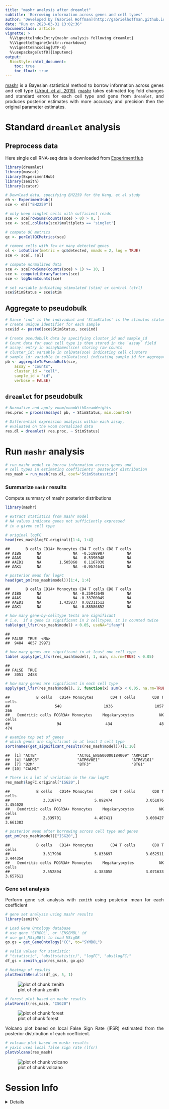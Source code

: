 ```yaml
---
title: "mashr analysis after dreamlet"
subtitle: 'Borrowing information across genes and cell types'
author: "Developed by [Gabriel Hoffman](http://gabrielhoffman.github.io/)"
date: "Run on 2023-03-31 13:02:36"
documentclass: article
vignette: >
  %\VignetteIndexEntry{mashr analysis following dreamlet}
  %\VignetteEngine{knitr::rmarkdown}
  %\VignetteEncoding{UTF-8}
  %\usepackage[utf8]{inputenc}
output:
  BiocStyle::html_document:
    toc: true
    toc_float: true
---
```


<!---

cd /Users/gabrielhoffman/workspace/repos/variancePartition/vignettes

# rm -rf dreamlet_cache/

rmarkdown::render("mashr.Rmd")


 devtools::reload("/Users/gabrielhoffman/workspace/repos/dreamlet")

devtools::reload("/Users/gabrielhoffman/workspace/repos/zenith")


--->



<style>
body {
text-align: justify}
</style>



[mashr](https://cran.r-project.org/web/packages/mashr/index.html) is a Bayesian statistical method to borrow information across genes and cell type [(Urbut, et al, 2019)](https://doi.org/10.1038%2Fs41588-018-0268-8).  [mashr](https://cran.r-project.org/web/packages/mashr/index.html) takes estimated log fold changes and standard errors for each cell type and gene from `dreamlet`, and produces posterior estimates with more accuracy and precision then the original parameter estimates.



# Standard `dreamlet` analysis
## Preprocess data
Here single cell RNA-seq data is downloaded from [ExperimentHub](https://bioconductor.org/packages/ExperimentHub/)


```r
library(dreamlet)
library(muscat)
library(ExperimentHub)
library(zenith)
library(scater)

# Download data, specifying EH2259 for the Kang, et al study
eh <- ExperimentHub()
sce <- eh[["EH2259"]]

# only keep singlet cells with sufficient reads
sce <- sce[rowSums(counts(sce) > 0) > 0, ]
sce <- sce[,colData(sce)$multiplets == 'singlet']

# compute QC metrics
qc <- perCellQCMetrics(sce)

# remove cells with few or many detected genes
ol <- isOutlier(metric = qc$detected, nmads = 2, log = TRUE)
sce <- sce[, !ol]

# compute normalized data
sce <- sce[rowSums(counts(sce) > 1) >= 10, ]
sce <- computeLibraryFactors(sce)
sce <- logNormCounts(sce)

# set variable indicating stimulated (stim) or control (ctrl)
sce$StimStatus = sce$stim
```


## Aggregate to pseudobulk


```r
# Since 'ind' is the individual and 'StimStatus' is the stimulus status,
# create unique identifier for each sample
sce$id <- paste0(sce$StimStatus, sce$ind)

# Create pseudobulk data by specifying cluster_id and sample_id
# Count data for each cell type is then stored in the `assay` field
# assay: entry in assayNames(sce) storing raw counts
# cluster_id: variable in colData(sce) indicating cell clusters
# sample_id: variable in colData(sce) indicating sample id for aggregating cells
pb <- aggregateToPseudoBulk(sce,
    assay = "counts",     
    cluster_id = "cell",  
    sample_id = "id",
    verbose = FALSE)
```

## `dreamlet` for pseudobulk     

```r
# Normalize and apply voom/voomWithDreamWeights
res.proc = processAssays( pb, ~ StimStatus, min.count=5)

# Differential expression analysis within each assay,
# evaluated on the voom normalized data 
res.dl = dreamlet( res.proc, ~ StimStatus)
```

# Run `mashr` analysis

```r
# run mashr model to borrow information across genes and
# cell types in estimating coefficients' posterior distribution
res_mash = run_mash(res.dl, coef='StimStatusstim')
```

### Summarize `mashr` results
Compute summary of mashr posterior distributions

```r
library(mashr)

# extract statistics from mashr model
# NA values indicate genes not sufficiently expressed
# in a given cell type

# original logFC
head(res_mash$logFC.original)[1:4, 1:4]
```

```
##       B cells CD14+ Monocytes CD4 T cells CD8 T cells
## A1BG       NA              NA  -0.5198987          NA
## AAAS       NA              NA  -0.5396948          NA
## AAED1      NA        1.505068   0.1167030          NA
## AAK1       NA              NA  -0.9574641          NA
```

```r
# posterior mean for logFC
head(get_pm(res_mash$model))[1:4, 1:4]
```

```
##       B cells CD14+ Monocytes CD4 T cells CD8 T cells
## A1BG       NA              NA -0.35942648          NA
## AAAS       NA              NA -0.33700049          NA
## AAED1      NA        1.435837  0.02311512          NA
## AAK1       NA              NA -0.88586852          NA
```

```r
# how many gene-by-celltype tests are significant
# i.e.  if a gene is significant in 2 celltypes, it is counted twice
table(get_lfsr(res_mash$model) < 0.05, useNA="ifany")
```

```
## 
## FALSE  TRUE  <NA> 
##  9484  4857 29971
```

```r
# how many genes are significant in at least one cell type
table( apply(get_lfsr(res_mash$model), 1, min, na.rm=TRUE) < 0.05)
```

```
## 
## FALSE  TRUE 
##  3051  2488
```

```r
# how many genes are significant in each cell type
apply(get_lfsr(res_mash$model), 2, function(x) sum(x < 0.05, na.rm=TRUE))
```

```
##           B cells   CD14+ Monocytes       CD4 T cells       CD8 T cells 
##               548              1936              1057               266 
##   Dendritic cells FCGR3A+ Monocytes    Megakaryocytes          NK cells 
##                94               434                48               474
```

```r
# examine top set of genes
# which genes are significant in at least 1 cell type
sort(names(get_significant_results(res_mash$model)))[1:10]
```

```
##  [1] "ACTB"                  "ACTG1_ENSG00000184009" "ARPC1B"               
##  [4] "ARPC5"                 "ATP6V0E1"              "ATP6V1G1"             
##  [7] "B2M"                   "BTF3"                  "BTG1"                 
## [10] "CALM1"
```

```r
# There is a lot of variation in the raw logFC
res_mash$logFC.original["ISG20",]
```

```
##           B cells   CD14+ Monocytes       CD4 T cells       CD8 T cells 
##          3.318743          5.892474          3.051876          3.454028 
##   Dendritic cells FCGR3A+ Monocytes    Megakaryocytes          NK cells 
##          2.339701          4.407411          3.008427          3.661383
```

```r
# posterior mean after borrowing across cell type and genes
get_pm(res_mash$model)["ISG20",]
```

```
##           B cells   CD14+ Monocytes       CD4 T cells       CD8 T cells 
##          3.317906          5.833697          3.052511          3.444354 
##   Dendritic cells FCGR3A+ Monocytes    Megakaryocytes          NK cells 
##          2.552804          4.383058          3.071633          3.657611
```

### Gene set analysis 
Perform gene set analysis with `zenith` using posterior mean for each coefficient

```r
# gene set analysis using mashr results
library(zenith)

# Load Gene Ontology database 
# use gene 'SYMBOL', or 'ENSEMBL' id
# use get_MSigDB() to load MSigDB 
go.gs = get_GeneOntology("CC", to="SYMBOL")

# valid values for statistic: 
# "tstatistic", "abs(tstatistic)", "logFC", "abs(logFC)"
df_gs = zenith_gsa(res_mash, go.gs)

# Heatmap of results
plotZenithResults(df_gs, 5, 1)
```

![plot of chunk zenith](figure/zenith-1.png)


```r
# forest plot based on mashr results
plotForest(res_mash, "ISG20") 
```

![plot of chunk forest](figure/forest-1.png)

Volcano plot based on local False Sign Rate (lFSR) estimated from the posterior distribution of each coefficient.


```r
# volcano plot based on mashr results
# yaxis uses local false sign rate (lfsr)
plotVolcano(res_mash)
```

![plot of chunk volcano](figure/volcano-1.png)





# Session Info
<details>

```
## R version 4.2.0 (2022-04-22)
## Platform: x86_64-apple-darwin19.6.0 (64-bit)
## Running under: macOS Big Sur/Monterey 10.16
## 
## Matrix products: default
## 
## locale:
## [1] en_US.UTF-8/en_US.UTF-8/en_US.UTF-8/C/en_US.UTF-8/en_US.UTF-8
## 
## attached base packages:
## [1] splines   stats4    stats     graphics  grDevices datasets  utils    
## [8] methods   base     
## 
## other attached packages:
##  [1] lme4_1.1-32                 Matrix_1.5-3               
##  [3] muscData_1.10.0             scater_1.24.0              
##  [5] scuttle_1.6.3               SingleCellExperiment_1.18.1
##  [7] SummarizedExperiment_1.26.1 Biobase_2.58.0             
##  [9] GenomicRanges_1.48.0        GenomeInfoDb_1.32.4        
## [11] IRanges_2.30.1              S4Vectors_0.34.0           
## [13] MatrixGenerics_1.8.1        matrixStats_0.63.0         
## [15] ExperimentHub_2.4.0         AnnotationHub_3.4.0        
## [17] BiocFileCache_2.4.0         dbplyr_2.3.1               
## [19] BiocGenerics_0.44.0         muscat_1.11.2              
## [21] dreamlet_0.99.6             variancePartition_1.28.9   
## [23] BiocParallel_1.32.0         limma_3.54.0               
## [25] ggplot2_3.4.1              
## 
## loaded via a namespace (and not attached):
##   [1] estimability_1.4.1            rappdirs_0.3.3               
##   [3] scattermore_0.8               mashr_0.2.57                 
##   [5] coda_0.19-4                   tidyr_1.3.0                  
##   [7] clusterGeneration_1.3.7       bit64_4.0.5                  
##   [9] knitr_1.42                    irlba_2.3.5.1                
##  [11] multcomp_1.4-23               DelayedArray_0.22.0          
##  [13] data.table_1.14.8             KEGGREST_1.36.3              
##  [15] RCurl_1.98-1.10               doParallel_1.0.17            
##  [17] generics_0.1.3                ScaledMatrix_1.4.1           
##  [19] RhpcBLASctl_0.23-42           TH.data_1.1-1                
##  [21] RSQLite_2.3.0                 future_1.32.0                
##  [23] bit_4.0.5                     httpuv_1.6.9                 
##  [25] assertthat_0.2.1              viridis_0.6.2                
##  [27] xfun_0.37                     hms_1.1.2                    
##  [29] babelgene_22.9                evaluate_0.20                
##  [31] promises_1.2.0.1              fansi_1.0.4                  
##  [33] progress_1.2.2                caTools_1.18.2               
##  [35] Rgraphviz_2.40.0              DBI_1.1.3                    
##  [37] geneplotter_1.74.0            purrr_1.0.1                  
##  [39] ellipsis_0.3.2                dplyr_1.1.0                  
##  [41] backports_1.4.1               annotate_1.74.0              
##  [43] aod_1.3.2                     sparseMatrixStats_1.8.0      
##  [45] vctrs_0.5.2                   abind_1.4-5                  
##  [47] cachem_1.0.7                  withr_2.5.0                  
##  [49] emmeans_1.8.5                 sctransform_0.3.5            
##  [51] prettyunits_1.1.1             softImpute_1.4-1             
##  [53] cluster_2.1.4                 crayon_1.5.2                 
##  [55] genefilter_1.78.0             edgeR_3.38.4                 
##  [57] pkgconfig_2.0.3               labeling_0.4.2               
##  [59] nlme_3.1-160                  vipor_0.4.5                  
##  [61] blme_1.0-5                    rlang_1.1.0                  
##  [63] globals_0.16.2                lifecycle_1.0.3              
##  [65] sandwich_3.0-2                filelock_1.0.2               
##  [67] rsvd_1.0.5                    invgamma_1.1                 
##  [69] graph_1.74.0                  ashr_2.2-54                  
##  [71] boot_1.3-28.1                 zoo_1.8-11                   
##  [73] beeswarm_0.4.0                GlobalOptions_0.1.2          
##  [75] png_0.1-8                     viridisLite_0.4.1            
##  [77] rjson_0.2.21                  bitops_1.0-7                 
##  [79] KernSmooth_2.23-20            EnrichmentBrowser_2.26.0     
##  [81] Biostrings_2.64.1             blob_1.2.3                   
##  [83] DelayedMatrixStats_1.18.2     shape_1.4.6                  
##  [85] mixsqp_0.3-48                 stringr_1.5.0                
##  [87] SQUAREM_2021.1                parallelly_1.34.0            
##  [89] remaCor_0.0.11                rmeta_3.0                    
##  [91] beachmat_2.12.0               scales_1.2.1                 
##  [93] memoise_2.0.1                 GSEABase_1.58.0              
##  [95] magrittr_2.0.3                plyr_1.8.8                   
##  [97] gplots_3.1.3                  zlibbioc_1.42.0              
##  [99] compiler_4.2.0                RColorBrewer_1.1-3           
## [101] clue_0.3-64                   KEGGgraph_1.56.0             
## [103] DESeq2_1.36.0                 cli_3.6.0                    
## [105] XVector_0.36.0                lmerTest_3.1-3               
## [107] listenv_0.9.0                 TMB_1.9.1                    
## [109] MASS_7.3-58.3                 tidyselect_1.2.0             
## [111] stringi_1.7.12                highr_0.10                   
## [113] zenith_1.1.1                  yaml_2.3.7                   
## [115] BiocSingular_1.12.0           locfit_1.5-9.7               
## [117] ggrepel_0.9.3                 grid_4.2.0                   
## [119] tools_4.2.0                   future.apply_1.10.0          
## [121] parallel_4.2.0                circlize_0.4.15              
## [123] foreach_1.5.2                 gridExtra_2.3                
## [125] farver_2.1.1                  RcppZiggurat_0.1.6           
## [127] digest_0.6.31                 BiocManager_1.30.20          
## [129] shiny_1.7.4                   Rcpp_1.0.10                  
## [131] broom_1.0.4                   BiocVersion_3.15.2           
## [133] later_1.3.0                   httr_1.4.5                   
## [135] AnnotationDbi_1.58.0          ComplexHeatmap_2.12.1        
## [137] Rdpack_2.4                    colorspace_2.1-0             
## [139] XML_3.99-0.13                 truncnorm_1.0-8              
## [141] xtable_1.8-4                  nloptr_2.0.3                 
## [143] Rfast_2.0.6                   R6_2.5.1                     
## [145] RUnit_0.4.32                  pillar_1.8.1                 
## [147] htmltools_0.5.4               mime_0.12                    
## [149] glue_1.6.2                    fastmap_1.1.1                
## [151] minqa_1.2.5                   BiocNeighbors_1.14.0         
## [153] interactiveDisplayBase_1.34.0 codetools_0.2-19             
## [155] mvtnorm_1.1-3                 utf8_1.2.3                   
## [157] lattice_0.20-45               tibble_3.2.0                 
## [159] numDeriv_2016.8-1.1           pbkrtest_0.5.2               
## [161] curl_5.0.0                    ggbeeswarm_0.7.1             
## [163] gtools_3.9.4                  survival_3.5-5               
## [165] glmmTMB_1.1.5                 munsell_0.5.0                
## [167] GetoptLong_1.0.5              GenomeInfoDbData_1.2.8       
## [169] iterators_1.0.14              reshape2_1.4.4               
## [171] gtable_0.3.1                  msigdbr_7.5.1                
## [173] rbibutils_2.2.13
```
</details>


